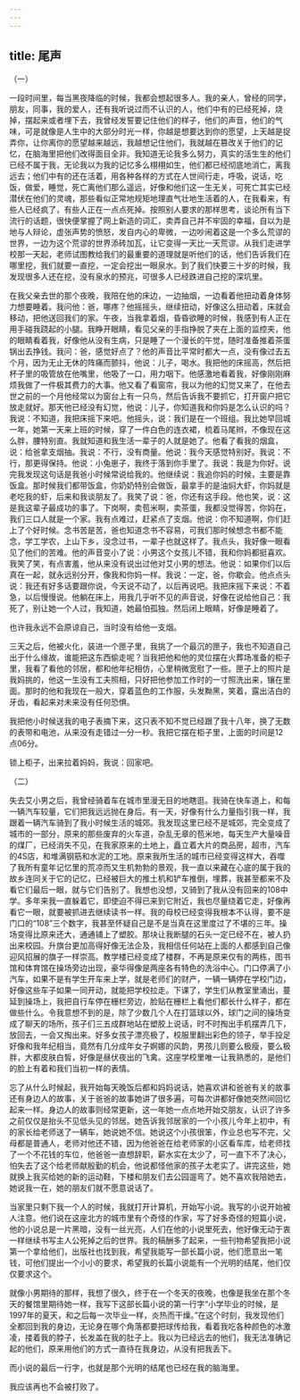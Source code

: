 ```yaml
---
---
---
```

title: 尾声
---







（一）


一段时间里，每当黑夜降临的时候，我都会想起很多人。我的亲人，曾经的同学，朋友，同事，我的爱人，还有我听说过而不认识的人，他们中有的已经死掉，烧掉，摆起来或者埋下去，我曾经发誓要记住他们的样子，他们的声音，他们的气味，可是就像是人生中的大部分时光一样，你越是想要达到你的愿望，上天越是捉弄你，让你离你的愿望越来越远，我越想记住他们，我就越在篡改关于他们的记忆，在脑海里把他们改得面目全非。我知道无论我多么努力，真实的活生生的他们已经不属于我，无论我以为我的记忆多么栩栩如生，他们都已经彻底地消亡，离我远去；他们中有的还在活着，用各种各样的方式在人世间行走，呼吸，说话，吃饭，做爱，睡觉，死亡离他们那么遥远，好像和他们这一生无关，可死亡其实已经潜伏在他们的灵魂，那些看似正常地规矩地理直气壮地生活着的人，在我看来，有些人已经疯了，有些人正在一点点死掉。按照别人要求的那样思考，谈论所有当下流行的话题，很快便掌握了网上新造的词汇，卖弄自己并不牢固的幸福，自以为是地与人辩论，虚张声势的愤怒，发自内心的卑微，一边吵闹着这是一个多么荒谬的世界，一边为这个荒谬的世界添砖加瓦，让它变得一天比一天荒谬。从我们走进学校那一天起，老师试图教给我们的最重要的道理就是听他们的话，他们告诉我们在哪里挖，我们就要一直挖，一定会挖出一眼泉水。到了我们快要三十岁的时候，我发现很多人还在挖，没有泉水的预兆，可很多人已经跌进自己挖的深坑里。

在我父亲去世的那个夜晚，我陪在他的床边，一边抽烟，一边看着他扭动着身体努力想要睡着。我问他：爸，哪疼？他摇摇头，继续扭动，好像这么扭动着，床就会移动，把他送回我们的家。午夜，当我拿着烟，昏昏欲睡的时候，我感到有人正在用手碰我跷起的小腿。我睁开眼睛，看见父亲的手指挣脱了夹在上面的监控夹，他的眼睛看着我，好像他从没有生病，只是睡了一个漫长的午觉，随时准备推着茶蛋锅出去挣钱。我问：爸，感觉好点了？他的声音比平常时都大一点，没有像过去五个月，因为无止无休的阵痛而颤抖，他说：儿子，喝水。我把他的床摇高，然后把杯子里的吸管放在他嘴里，他吸了一口，用力咽下。他感激地看着我，好像刚刚麻烦我做了一件极其费力的大事。他又看了看窗帘，我以为他的幻觉又来了，在他去世之前的一个月他经常以为窗台上有一只鸟，然后告诉我不要抓它，打开窗户把它放走就好。那天他已经没有幻觉，他说：儿子，你知道我和你妈是怎么认识的吗？我说：不知道，我把床摇下来吧。他摇头，说：我们是在一个班组。我比她早回城一年，她第一天来上班的时候，穿了一件白色的连衣裙，梳着马尾辫，不像现在这么胖，腰特别直。我就知道和我生活一辈子的人就是她了。他看了看我的烟盒，说：给爸拿支烟抽。我说：不行，没有商量。他说：我今天感觉特别好。我说：不行，那更得保持。他说：小兔崽子，我终于落到你手里了。我说：我是为你好。说完我发现这句话是我爸小时候常说给我的。他继续说：我追你妈的时候，主要是靠饭盒。那时候我们都带饭盒，你奶奶特别会做饭，最拿手的是油焖大虾，你妈就是老吃我的虾，后来和我谈朋友了。我笑了说：爸，你还有这手段。他也笑，说：这是我这辈子最成功的事了。下岗啊，卖苞米啊，卖茶蛋，我都没觉得苦，你妈在，我们三口人就是一个家。我有点难过，赶紧点了支烟。他说：你不知道啊，你们赶上了个好时候。念书苦是苦，爸也知道念书不容易，可我们那时候想念书都不能念，学工学农，上山下乡，没念过书，一辈子也就这样了。我点头，我好像一眼看见了他们的苦难。他的声音变小了说：小男这个女孩儿不错，我和你妈都挺喜欢。我笑了笑，有点害羞，他从来没有说出过他对艾小男的想法。他说：如果你们以后真在一起，就永远别分开，像我和你妈一样。我说：一定，爸，你歇会。他点点头说：我还有好多话要跟你说，今天说不动了，以后再说吧。我把床摇下来说：不着急，以后慢慢说。他躺在床上，用我几乎听不见的声音说，好像在说给他自己：我死了，别让她一个人过，我知道，她最怕孤独。然后闭上眼睛，好像是睡着了。

也许我永远不会原谅自己，当时没有给他一支烟。

三天之后，他被火化，装进一个匣子里，我挑了一个最沉的匣子，我也不知道自己出于什么缘故，谁能把这东西偷走呢？当我把他和他的灵位摆在火葬场准备的柜子里，我看了看他的邻居，都和他年纪相仿，心里稍微宽慰了一些。匣子上的照片是我妈挑的，他这一生没有工夫照相，只好把他参加工作时的一寸照洗出来，镶在里面。那时的他和我现在一般大，穿着蓝色的工作服，头发黝黑，笑着，露出洁白的牙齿，看起来对未来没有任何恐惧。

我把他小时候送我的电子表摘下来，这只表不知不觉已经跟了我十八年，换了无数的表带和电池，从来没有走错过一分一秒。我把它摆在柜子里，上面的时间是12点06分。

锁上柜子，出来拉着妈妈，我说：回家吧。





（二）


失去艾小男之后，我曾经骑着车在城市里漫无目的地瞎逛。我骑在快车道上，和每一辆汽车较量，它们把我远远抛在身后。有一天，好像有什么力量指引我一样，我跟着一辆汽车骑到了我小时候生活的城郊。我发现这里已经不是城郊，完全变成了城市的一部分，原来的那些废弃的火车道，杂乱无章的苞米地，每天生产大量噪音的煤厂，已经消失不见，在我家原来的土地上，矗立着大片的商品房，超市，汽车的4S店，和堆满钢筋和水泥的工地。原来我所生活的城市已经变得这样大，吞噬了我所有童年记忆里的荒凉而又生机勃勃的景观，我一直以来藏在心底的属于我的故乡连同关于它的记忆，已经被巨大的推土机和铲车推倒，埋葬，我甚至都来不及看它们最后一眼，就与它们告别了。我想也没想，又骑到了我从没有回来的108中学。多年来我一直躲着它，即使迫不得已来到它附近，我也尽量绕着它走，好像再看它一眼，就要被抓进去继续读书一样。我的母校已经变得我根本不认得，要不是门口的“108”三个数字，我甚至怀疑自己是不是当真在这里度过了不堪的三年。操场变得比原来还大，通通铺上了塑胶。那块让我断腿的石头一定已经不在，被人扔出来校园。升旗台更加高得好像无法企及，我相信任何站在上面的人都感到自己像迎风招展的旗子一样崇高。教学楼已经变成了楼群，不再是原来仅有的两栋，图书馆和体育馆在操场旁边出现，豪华得像是两座各有特色的洗浴中心。门口停满了小汽车，如果不是有学生开车来上学，就是老师们的财产，一辆一辆停在学校门边，好像这些车子如果一同开动，就能把学校拉走。下课了，学生们从教室里涌出，蔓延到操场上，我把自行车停在栅栏旁边，脸贴在栅栏上看他们都长什么样子，都在做些什么。令我意想不到的是，除了少数几个人在打篮球以外，球门之间的操场变成了聊天的场所，孩子们三五成群地站在塑胶上说话，时不时掏出手机摆弄几下，放回去，一会又掏出来。好多女孩子漂亮极了，校服里翻出彩色的领子，举手投足好像和我年纪相当，竟然有几分成年女子婀娜的风韵，男孩儿则要么极瘦，要么极胖，大都皮肤白皙，好像是昼伏夜出的飞禽。这座学校里唯一让我熟悉的，是他们的脸上有着和我们当初一样的表情。

忘了从什么时候起，我开始每天晚饭后都和妈妈说话，她喜欢讲和爸爸有关的故事还有身边人的故事，关于爸爸的故事她讲了很多遍，可每次讲都好像她突然间回忆起来一样。身边人的故事则经常更新，这一年她一点点地开始交朋友，认识了许多之前仅仅是抬头不见低头见的邻居。她告诉我邻居家的一个小孩儿今年上初中，有的家长给老师送了一辆车，她说她不信。她说这个小孩很笨，作业总也写不完，父母都是普通人，老师对他还不错，因为他爸爸在给老师家的小区看车库，给老师找了一个不花钱的车位，他爸爸一直想辞职，薪水实在太少了，可一直下不了决心，怕失去了这个给老师献殷勤的机会，他说都怪他家的孩子太老实了。讲完这些，她就换上我买给她的新的运动鞋，下楼和朋友们去公园遛弯了。她不喜欢我陪她去，她说我一在，她的朋友们就不愿意说话了。

当家里只剩下我一个人的时候，我就打开计算机，开始写小说。我写的小说开始被人注意。他们说在这座北方的城市里有个奇怪的作家，写了好多奇怪的短篇小说，他的小说总是一片黑暗，没有一丝光亮，人们在他的小说里死去，他好像无动于衷一样继续书写主人公死掉之后的世界。我的稿酬多了起来，一些刊物希望我把小说第一个拿给他们，出版社也找到我，希望我能写一部长篇小说，他们愿意出一笔钱，可他们提出一个小小的要求，希望我的长篇小说能有一个光明的结尾，他们仅仅要求这个。

就像小男期待的那样，我想了很久，终于在一个冬天的夜晚，也像是我坐在那个冬天的餐馆里期待她一样，我写下这部长篇小说的第一行字“小学毕业的时候，是1997年的夏天，和之后每一次毕业一样，炎热而干燥。”在这个时刻，我发现他们全都回到我的身边，无论身在哪个角落都要把球传给我，看着我吃各种颜色的冰激凌，搂着我的脖子，长发盖在我的肚子上。我以为已经远去的他们，我无法准确记起的他们，原来用他们的方式一直待在我身边，从没有把我丢下。

而小说的最后一行字，也就是那个光明的结尾也已经在我的脑海里。

我应该再也不会被打败了。